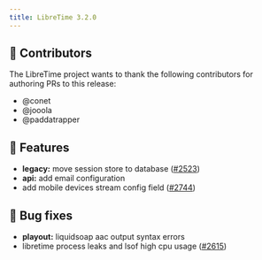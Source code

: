 ```yaml
---
title: LibreTime 3.2.0
---
```



<ReleaseHead date='2023-10-15' version='3.2.0'/>

## :sparkling_heart: Contributors

The LibreTime project wants to thank the following contributors for authoring PRs to this release:

- @conet
- @jooola
- @paddatrapper

## :rocket: Features

- **legacy:** move session store to database ([#2523](https://github.com/libretime/libretime/issues/2523))
- **api:** add email configuration
- add mobile devices stream config field ([#2744](https://github.com/libretime/libretime/issues/2744))

## :bug: Bug fixes

- **playout:** liquidsoap aac output syntax errors
- libretime process leaks and lsof high cpu usage ([#2615](https://github.com/libretime/libretime/issues/2615))
